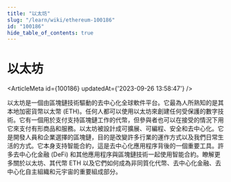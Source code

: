 ```yaml
---
title: "以太坊"
slug: "/learn/wiki/ethereum-100186"
id: "100186"
hide_table_of_contents: true
---
```



# 以太坊

<ArticleMeta id={100186} updatedAt={'2023-09-26 13:58:47'} />
<div className='border-solid border-b border-t-0 my-4 border-[var(--ifm-color-gray-300)]' />

以太坊是一個由區塊鏈技術驅動的去中心化全球軟件平台。它最為人所熟知的是其本地加密貨幣以太幣 (ETH)。任何人都可以使用以太坊來創建任何受保護的數字技術。它有一個用於支付支持區塊鏈工作的代幣，但參與者也可以在接受的情況下用它來支付有形商品和服務。以太坊被設計成可擴展、可編程、安全和去中心化。它是開發人員和企業選擇的區塊鏈，目的是改變許多行業的運作方式以及我們日常生活的方式。它本身支持智能合約，這是去中心化應用程序背後的一個重要工具。許多去中心化金融 (DeFi) 和其他應用程序與區塊鏈技術一起使用智能合約。瞭解更多關於以太坊、其代幣 ETH 以及它們如何成為非同質化代幣、去中心化金融、去中心化自主組織和元宇宙的重要組成部分。
